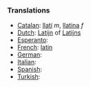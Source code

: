 ===Translations===
*[[Catalan]]: [[llatí]] ''m'', [[llatina]] ''f''
*[[Dutch]]: [[Latijn]] of [[Latijns]]
*[[Esperanto]]: [[]]
*[[French]]: [[latin]]
*[[German]]: [[]]
*[[Italian]]: [[]]
*[[Spanish]]: [[]]
*[[Turkish]]: [[]]
